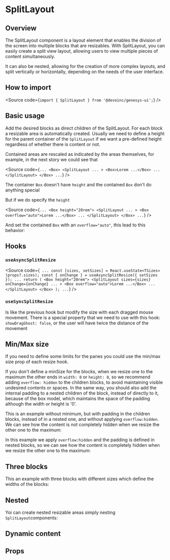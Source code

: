 

<Meta of={Stories} />

# SplitLayout

## Overview

The SplitLayout component is a layout element that enables the division of the
screen into multiple blocks that are resizables.
With SplitLayout, you can easily create a split view layout, allowing users to
view multiple pieces of content simultaneously.

It can also be nested, allowing for the creation of more complex layouts, and
split vertically or horizontally, depending on the needs of the user interface.

## How to import

<Source code={`import { SplitLayout } from '@devoinc/genesys-ui';`} />

## Basic usage

Add the desired blocks as direct children of the SplitLayout. For each block a
resizable area is automatically created. Usually we need to define a height for
the parent container of the `SplitLayout` if we want a pre-defined height
regardless of whether there is content or not.

<Canvas of={Stories.Base} />

Contained areas are rescaled as indicated by the areas themselves, for example,
in the next story we could see that

<Source code={`...
<Box>
  <SplitLayout ... >
    <Box>Lorem ...</Box>
    ...
  </SplitLayout>
</Box>
...`} />

The container `Box` doesn't have `height` and the contained `Box` don't do
anything special

<Canvas of={Stories.BaseWithoutHeight} />

But if we do specify the `height`

<Source code={`...
<Box height="20rem">
  <SplitLayout ... >
    <Box overflow="auto">Lorem ...</Box>
    ...
  </SplitLayout>
</Box>
...`} />

And set the contained `Box` with an `overflow="auto"`, this lead to this
behavior:

<Canvas of={Stories.BaseWithHeight} />

## Hooks

### `useAsyncSplitResize`

<Source code={`
...
const [sizes, setSizes] = React.useState<TSizes>(props?.sizes);
const { onChange } = useAsyncSplitResize({ setSizes });
...
return (
  <Box height="20rem">
    <SplitLayout sizes={sizes} onChange={onChange} ... >
      <Box overflow="auto">Lorem ...</Box>
      ...
    </SplitLayout>
  </Box>
);
...`} />

<Canvas of={Stories.AsyncHook} />

### `useSyncSplitResize`

Is like the previous hook but modify the size with each dragged mouse movement.
There is a special property that we need to use with this hook: `showDragGhost:
false`, or the user will have twice the distance of the movement

<Canvas of={Stories.Base} />

## Min/Max size

If you need to define some limits for the panes you could use the min/max size
prop of each resize hook.

<Canvas of={Stories.MinSize} />

If you don't define a minSize for the blocks, when we resize one to the maximum
the other ends in `width: 0` or `height: 0`, so we recommend adding
`overflow: hidden` to the children blocks, to avoid maintaining visible
undesired contents or spaces. In the same way, you should also add the internal
padding to a nested children of the block, instead of directly to it, because of
the box model, which maintains the space of the padding although the width or
height is '0'.

This is an example without minimum, but with padding in the children blocks,
instead of in a nested one, and without applying `overflow:hidden`. We can see
how the content is not completely hidden when we resize the other one to the
maximum:

<Canvas of={Stories.WithoutMinSizeGood} />

In this example we apply `overflow:hidden` and the padding is defined in nested
blocks, so we can see how the content is completely hidden when we resize the
other one to the maximum:

<Canvas of={Stories.WithOverflowAndPadding} />

## Three blocks

This an example with three blocks with different sizes which define the widths
of the blocks:

<Canvas of={Stories.Three} />

## Nested

Yoi can create nested resizable areas simply nesting `SplitLayout`components:

<Canvas of={Stories.Nested} />

## Dynamic content

<Canvas of={Stories.HiddenContent} />

## Props

<ArgTypes of={Stories} />
